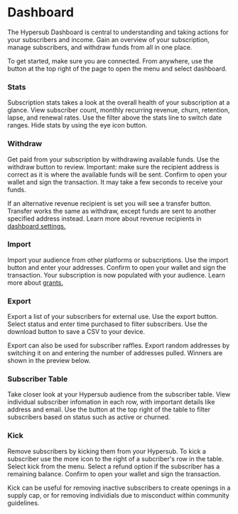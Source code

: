 # Dashboard

The Hypersub Dashboard is central to understanding and taking actions for your subscribers and income. Gain an overview of your subscription, manage subscribers, and withdraw funds from all in one place.

To get started, make sure you are connected. From anywhere, use the button at the top right of the page to open the menu and select dashboard.

### Stats

Subscription stats takes a look at the overall health of your subscription at a glance. View subscriber count, monthly recurring revenue, churn, retention, lapse, and renewal rates. Use the filter above the stats line to switch date ranges. Hide stats by using the eye icon button.

### Withdraw

Get paid from your subscription by withdrawing available funds. Use the withdraw button to review. Important: make sure the recipient address is correct as it is where the available funds will be sent. Confirm to open your wallet and sign the transaction. It may take a few seconds to receive your funds.

If an alternative revenue recipient is set you will see a transfer button. Transfer works the same as withdraw, except funds are sent to another specified address instead. Learn more about revenue recipients in [dashboard settings.](https://docs.withfabric.xyz/hypersub/dashboard_settings.)

### Import

Import your audience from other platforms or subscriptions. Use the import button and enter your addresses. Confirm to open your wallet and sign the transaction. Your subscription is now populated with your audience. Learn more about [grants.](https://docs.withfabric.xyz/hypersub/grants)

### Export

Export a list of your subscribers for external use. Use the export button. Select status and enter time purchased to filter subscribers. Use the download button to save a CSV to your device.

Export can also be used for subscriber raffles. Export random addresses by switching it on and entering the number of addresses pulled. Winners are shown in the preview below.

### Subscriber Table

Take closer look at your Hypersub audience from the subscriber table. View individual subscriber infomation in each row, with important details like address and email. Use the button at the top right of the table to filter subscribers based on status such as active or churned.

### Kick

Remove subscribers by kicking them from your Hypersub. To kick a subscriber use the more icon to the right of a subcriber's row in the table. Select kick from the menu. Select a refund option if the subscriber has a remaining balance. Confirm to open your wallet and sign the transaction.

Kick can be useful for removing inactive subscribers to create openings in a supply cap, or for removing individials due to misconduct within community guidelines.
